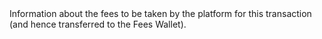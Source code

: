   

  
<ResponseField name="DeclaredFees" type="object" default="">    
Information about the fees to be taken by the platform for this transaction (and hence transferred to the Fees Wallet).    

<Expandable title="properties"><CurrencyResponse />  
<AmountResponse />  
  

</Expandable> 
</ResponseField>